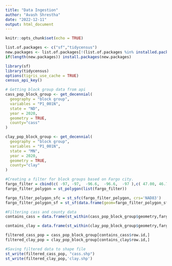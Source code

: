 ```yaml
---
title: "Data Ingestion"
author: "Avash Shrestha"
date: "2022-12-11"
output: html_document
---
```


```r
knitr::opts_chunk$set(echo = TRUE)

list.of.packages <- c("sf","tidycensus")
new.packages <- list.of.packages[!(list.of.packages %in% installed.packages()[,"Package"])]
if(length(new.packages)) install.packages(new.packages)

library(sf)
library(tidycensus)
options(tigris_use_cache = TRUE)
census_api_key()
```


```r
# Getting block group data from api
cass_pop_block_group <- get_decennial(
  geography = "block group", 
  variables = "P1_001N",
  state = "ND", 
  year = 2020,
  geometry = TRUE,
  county="cass"
)

clay_pop_block_group <- get_decennial(
  geography = "block group", 
  variables = "P1_001N",
  state = "MN", 
  year = 2020,
  geometry = TRUE,
  county="clay"
)
```

```r
#Creating a filter for block groups based on Fargo city.
fargo_filter = cbind(c( -97, -97,  -96.6,  -96.6,  -97 ),c( 47.00, 46.70, 46.70, 47.00,  47.00 ))
fargo_filter_polygon = st_polygon(list(fargo_filter))

fargo_filter_polygon_sfc = st_sfc(fargo_filter_polygon, crs='NAD83')
fargo_filter_polygon_sf = st_sf(data.frame(geom=fargo_filter_polygon_sfc))
```

```r
#Filtering cass and county data
contains_cass = data.frame(st_within(cass_pop_block_group$geometry,fargo_filter_polygon_sf$geometry))

contains_clay = data.frame(st_within(clay_pop_block_group$geometry,fargo_filter_polygon_sf$geometry))

filtered_cass_pop = cass_pop_block_group[contains_cass$row.id,]
filtered_clay_pop = clay_pop_block_group[contains_clay$row.id,]
```

```r
#Saving filtered data to shape file
st_write(filtered_cass_pop, "cass.shp")
st_write(filtered_clay_pop,'clay.shp')
```

